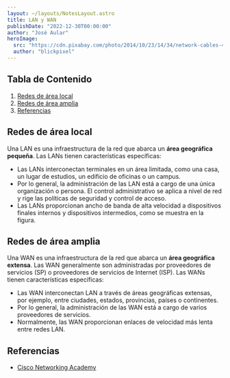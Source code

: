 ---
layout: ~/layouts/NotesLayout.astro
title: LAN y WAN
publishDate: "2022-12-30T00:00:00"
author: "José Aular"
heroImage:
  src: "https://cdn.pixabay.com/photo/2014/10/23/14/34/network-cables-499792_960_720.jpg"
  author: "blickpixel"
---


## Tabla de Contenido

1.  [Redes de área local](/notes/lan-wan#redes-de-área-local)
2.  [Redes de área amplia](/notes/lan-wan#redes-de-área-amplia)
3.  [Referencias](/notes/lan-wan#referencias)

## Redes de área local

Una LAN es una infraestructura de la red que abarca un **área geográfica pequeña**. Las LANs tienen características específicas:

- Las LANs interconectan terminales en un área limitada, como una casa, un lugar de estudios, un edificio de oficinas o un campus.
- Por lo general, la administración de las LAN está a cargo de una única organización o persona. El control administrativo se aplica a nivel de red y rige las políticas de seguridad y control de acceso.
- Las LANs proporcionan ancho de banda de alta velocidad a dispositivos finales internos y dispositivos intermedios, como se muestra en la figura.

## Redes de área amplia

Una WAN es una infraestructura de la red que abarca un **área geográfica extensa**. Las WAN generalmente son administradas por proveedores de servicios (SP) o proveedores de servicios de Internet (ISP). Las WANs tienen características específicas:

- Las WAN interconectan LAN a través de áreas geográficas extensas, por ejemplo, entre ciudades, estados, provincias, países o continentes.
- Por lo general, la administración de las WAN está a cargo de varios proveedores de servicios.
- Normalmente, las WAN proporcionan enlaces de velocidad más lenta entre redes LAN.

## Referencias

- [Cisco Networking Academy](https://www.netacad.com/)
